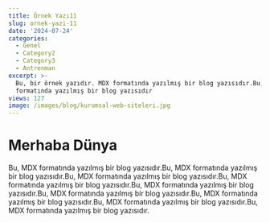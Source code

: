 ```yaml
---
title: Örnek Yazı11
slug: ornek-yazi-11
date: '2024-07-24'
categories:
  - Genel
  - Category2
  - Category3
  - Antrenman
excerpt: >-
  Bu, bir örnek yazıdır. MDX formatında yazılmış bir blog yazısıdır.Bu, MDX
  formatında yazılmış bir blog yazısıdır
views: 127
image: /images/blog/kurumsal-web-siteleri.jpg
---
```


# Merhaba Dünya

Bu, MDX formatında yazılmış bir blog yazısıdır.Bu, MDX formatında yazılmış bir blog yazısıdır.Bu, MDX formatında yazılmış bir blog yazısıdır.Bu, MDX formatında yazılmış bir blog yazısıdır.Bu, MDX formatında yazılmış bir blog yazısıdır.Bu, MDX formatında yazılmış bir blog yazısıdır.Bu, MDX formatında yazılmış bir blog yazısıdır.Bu, MDX formatında yazılmış bir blog yazısıdır.Bu, MDX formatında yazılmış bir blog yazısıdır.
